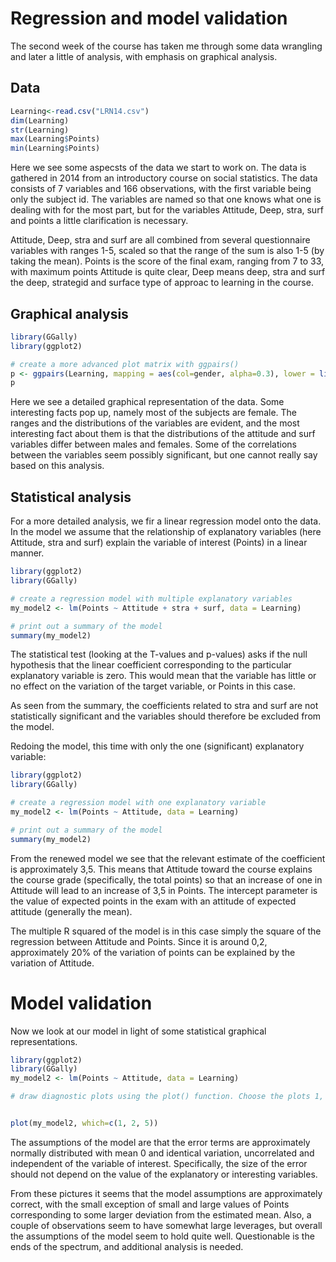 # Regression and model validation {#anchor}

The second week of the course has taken me through some data wrangling and later a little of analysis, with emphasis on graphical analysis.  

## Data {#css_id}

```r
Learning<-read.csv("LRN14.csv")
dim(Learning)
str(Learning)
max(Learning$Points)
min(Learning$Points)
```
Here we see some aspecsts of the data we start to work on. The data is gathered in 2014 from an introductory course on social statistics. The data consists of 7 variables and 166 observations, with the first variable being only the subject id. The variables are named so that one knows what one is dealing with for the most part, but for the variables Attitude, Deep, stra, surf and points a little clarification is necessary.

Attitude, Deep, stra and surf are all combined from several questionnaire variables with ranges 1-5, scaled so that the range of the sum is also 1-5 (by taking the mean). Points is the score of the final exam, ranging from  7 to 33, with maximum points 
Attitude is quite clear, Deep means deep, stra and surf the deep, strategid and surface type of approac to learning in the course. 

## Graphical analysis {#css_id}
```r
library(GGally)
library(ggplot2)

# create a more advanced plot matrix with ggpairs()
p <- ggpairs(Learning, mapping = aes(col=gender, alpha=0.3), lower = list(combo = wrap("facethist", bins = 20)))
p

```

Here we see a detailed graphical representation of the data. Some interesting facts pop up, namely most of the subjects are female. The ranges and the distributions of the variables are evident, and the most interesting fact about them is that the distributions of the attitude and surf variables differ between males and females. Some of the correlations between the variables seem possibly significant, but one cannot really say based on this analysis. 

## Statistical analysis {#css_id}

For a more detailed analysis, we fir a linear regression model onto the data. In the model we assume that the relationship of explanatory variables (here Attitude, stra and surf) explain the variable of interest (Points) in a linear manner. 

```r
library(ggplot2)
library(GGally)

# create a regression model with multiple explanatory variables
my_model2 <- lm(Points ~ Attitude + stra + surf, data = Learning)

# print out a summary of the model
summary(my_model2)
```
The statistical test (looking at the T-values and p-values) asks if the null hypothesis that the linear coefficient corresponding to the particular explanatory variable is zero. This would mean that the variable has little or no effect on the variation of the target variable, or Points in this case.

As seen from the summary, the coefficients related to stra and surf are not statistically significant and the variables should therefore be excluded from the model.

Redoing the model, this time with only the one (significant) explanatory variable:

```r
library(ggplot2)
library(GGally)

# create a regression model with one explanatory variable
my_model2 <- lm(Points ~ Attitude, data = Learning)

# print out a summary of the model
summary(my_model2)
```
From the renewed model we see that the relevant estimate of the coefficient is approximately 3,5. This means that Attitude toward the course explains the course grade (specifically, the total points) so that an increase of one in Attitude will lead to an increase of 3,5 in Points. The intercept parameter is the value of expected points in the exam with an attitude of expected attitude (generally the mean). 

The multiple R squared of the model is in this case simply the square of the regression between Attitude and Points. Since it is around 0,2, approximately 20% of the variation of points can be explained by the variation of Attitude.

# Model validation {#css_id}
Now we look at our model in light of some statistical graphical representations.

```r
library(ggplot2)
library(GGally)
my_model2 <- lm(Points ~ Attitude, data = Learning)

# draw diagnostic plots using the plot() function. Choose the plots 1, 2 and 5


plot(my_model2, which=c(1, 2, 5))
```

The assumptions of the model are that the error terms are approximately normally distributed with mean 0 and identical variation, uncorrelated and independent of the variable of interest. Specifically, the size of the error should not depend on the value of the explanatory or interesting variables.

From these pictures it seems that the model assumptions are approximately correct, with the small exception of small and large values of Points corresponding to some larger deviation from the estimated mean. Also, a couple of observations seem to have somewhat large leverages, but overall the assumptions of the model seem to hold quite well. Questionable is the ends of the spectrum, and additional analysis is needed.

